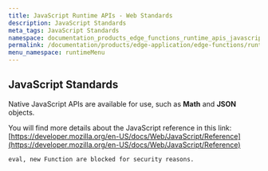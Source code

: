 ```yaml
---
title: JavaScript Runtime APIs - Web Standards
description: JavaScript Standards
meta_tags: JavaScript Standards
namespace: documentation_products_edge_functions_runtime_apis_javascript_webstandards
permalink: /documentation/products/edge-application/edge-functions/runtime-apis/javascript/web-standards/
menu_namespace: runtimeMenu
---
```


## JavaScript Standards

Native JavaScript APIs are available for use, such as **Math** and **JSON** objects.

You will find more details about the JavaScript reference in this link: [https://developer.mozilla.org/en-US/docs/Web/JavaScript/Reference](https://developer.mozilla.org/en-US/docs/Web/JavaScript/Reference)

    eval, new Function are blocked for security reasons.




